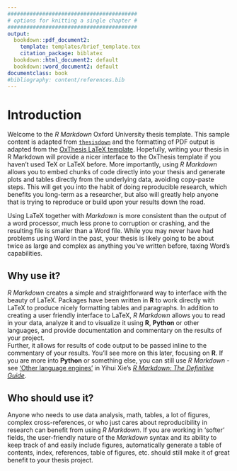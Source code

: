 ```yaml
---
#########################################
# options for knitting a single chapter #
#########################################
output:
  bookdown::pdf_document2:
    template: templates/brief_template.tex
    citation_package: biblatex
  bookdown::html_document2: default
  bookdown::word_document2: default
documentclass: book
#bibliography: content/references.bib
---
```


# Introduction {-}
\adjustmtc
\markboth{Introduction}{}
<!-- For PDF output, include these two LaTeX commands after unnumbered chapter headings, otherwise the mini table of contents and the running header will show the previous chapter -->

Welcome to the *R Markdown* Oxford University thesis template. 
This sample content is adapted from [`thesisdown`](https://github.com/ismayc/thesisdown) and the formatting of PDF output is adapted from the [OxThesis LaTeX template](https://github.com/mcmanigle/OxThesis). 
Hopefully, writing your thesis in R Markdown will provide a nicer interface to the OxThesis template if you haven't used TeX or LaTeX before.
More importantly, using *R Markdown* allows you to embed chunks of code directly into your thesis and generate plots and tables directly from the underlying data, avoiding copy-paste steps. 
This will get you into the habit of doing reproducible research, which benefits you long-term as a researcher, but also will greatly help anyone that is trying to reproduce or build upon your results down the road.

Using LaTeX together with *Markdown* is more consistent than the output of a word processor, much less prone to corruption or crashing, and the resulting file is smaller than a Word file. 
While you may never have had problems using Word in the past, your thesis is likely going to be about twice as large and complex as anything you've written before, taxing Word's capabilities.

## Why use it? {-}
*R Markdown* creates a simple and straightforward way to interface with the beauty of LaTeX.
Packages have been written in **R** to work directly with LaTeX to produce nicely formatting tables and paragraphs. 
In addition to creating a user friendly interface to LaTeX, *R Markdown* allows you to read in your data, analyze it and to visualize it using **R**, **Python** or other languages, and provide documentation and commentary on the results of your project.  
Further, it allows for results of code output to be passed inline to the commentary of your results.
You'll see more on this later, focusing on **R**. If you are more into **Python** or something else, you can still use *R Markdown* - see ['Other language engines'](https://bookdown.org/yihui/rmarkdown/language-engines.html) in Yihui Xie's [*R Markdown: The Definitive Guide*](https://bookdown.org/yihui/rmarkdown/language-engines.html).

<!-- 
Having your code and commentary all together in one place has a plethora of benefits!
-->

## Who should use it? {-}
Anyone who needs to use data analysis, math, tables, a lot of figures, complex cross-references, or who just cares about reproducibility in research can benefit from using *R Markdown*. 
If you are working in 'softer' fields, the user-friendly nature of the *Markdown* syntax and its ability to keep track of and easily include figures, automatically generate a table of contents, index, references, table of figures, etc. should still make it of great benefit to your thesis project.
